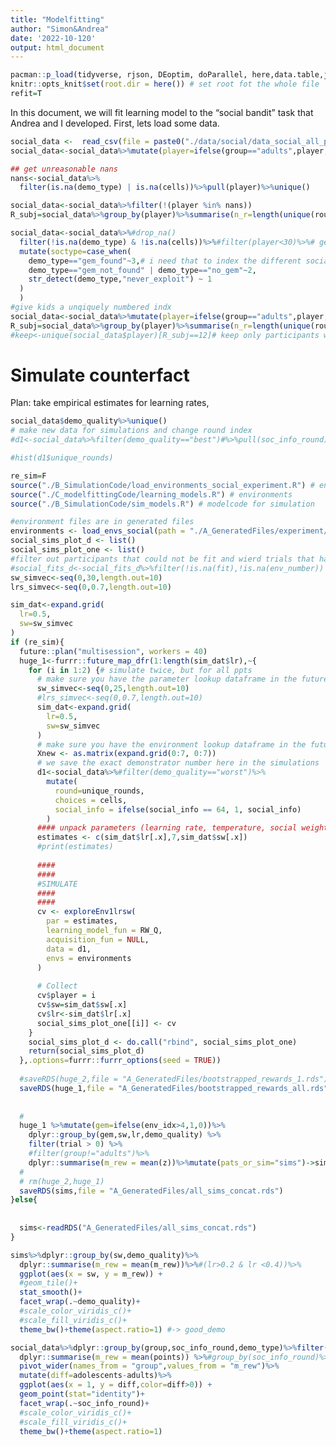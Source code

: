 ```yaml
---
title: "Modelfitting"
author: "Simon&Andrea"
date: '2022-10-120'
output: html_document
---
```


```r
pacman::p_load(tidyverse, rjson, DEoptim, doParallel, here,data.table,jsonlite,lme4,nnet,rstan,brms)
knitr::opts_knit$set(root.dir = here()) # set root fot the whole file
refit=T
```

In this document, we will fit learning model to the "social bandit" task that Andrea and I developed. 
First, lets load some data.

```r
social_data <-  read_csv(file = paste0("./data/social/data_social_all_participants.csv"))
social_data<-social_data%>%mutate(player=ifelse(group=="adults",player,player+1000))

## get unreasonable nans
nans<-social_data%>%
  filter(is.na(demo_type) | is.na(cells))%>%pull(player)%>%unique()

social_data<-social_data%>%filter(!(player %in% nans))
R_subj=social_data%>%group_by(player)%>%summarise(n_r=length(unique(round)))%>%pull(n_r)

social_data<-social_data%>%#drop_na()
  filter(!is.na(demo_type) & !is.na(cells))%>%#filter(player<30)%>%# get a sub-sample of both adults and adolescents 
  mutate(soctype=case_when(
    demo_type=="gem_found"~3,# i need that to index the different social weight parameters
    demo_type=="gem_not_found" | demo_type=="no_gem"~2,
    str_detect(demo_type,"never_exploit") ~ 1
  )
  )
#give kids a unqiquely numbered indx
social_data<-social_data%>%mutate(player=ifelse(group=="adults",player,player+1000))
R_subj=social_data%>%group_by(player)%>%summarise(n_r=length(unique(round)))%>%pull(n_r)
#keep<-unique(social_data$player)[R_subj==12]# keep only participants who completed all trials


```

# Simulate counterfact

Plan: take empirical estimates for learning rates,


```r
social_data$demo_quality%>%unique()
# make new data for simulations and change round index
#d1<-social_data%>%filter(demo_quality=="best")#%>%pull(soc_info_round)%>%unique()%>%length()

#hist(d1$unique_rounds)
```

```r
re_sim=F
source("./B_SimulationCode/load_environments_social_experiment.R") # environments
source("./C_modelfittingCode/learning_models.R") # environments
source("./B_SimulationCode/sim_models.R") # modelcode for simulation

#environment files are in generated files
environments <- load_envs_social(path = "./A_GeneratedFiles/experiment/")
social_sims_plot_d <- list()
social_sims_plot_one <- list()
#filter out participants that could not be fit and wierd trials that have na values in environments
#social_fits_d<-social_fits_d%>%filter(!is.na(fit),!is.na(env_number))
sw_simvec<-seq(0,30,length.out=10)
lrs_simvec<-seq(0,0.7,length.out=10)

sim_dat<-expand.grid(
  lr=0.5,
  sw=sw_simvec
)
if (re_sim){
  future::plan("multisession", workers = 40)
  huge_1<-furrr::future_map_dfr(1:length(sim_dat$lr),~{
    for (i in 1:2) {# simulate twice, but for all ppts
      # make sure you have the parameter lookup dataframe in the futures
      sw_simvec<-seq(0,25,length.out=10)
      #lrs_simvec<-seq(0,0.7,length.out=10)
      sim_dat<-expand.grid(
        lr=0.5,
        sw=sw_simvec
      )
      # make sure you have the environment lookup dataframe in the futures
      Xnew <- as.matrix(expand.grid(0:7, 0:7)) 
      # we save the exact demonstrator number here in the simulations
      d1<-social_data%>%#filter(demo_quality=="worst")%>%
        mutate(
          round=unique_rounds,
          choices = cells,
          social_info = ifelse(social_info == 64, 1, social_info) 
        )
      #### unpack parameters (learning rate, temperature, social weight)
      estimates <- c(sim_dat$lr[.x],7,sim_dat$sw[.x])
      #print(estimates)
      
      ####
      ####
      #SIMULATE
      ####
      ####
      cv <- exploreEnv1lrsw(
        par = estimates,
        learning_model_fun = RW_Q,
        acquisition_fun = NULL,
        data = d1,
        envs = environments
      )
      
      # Collect
      cv$player = i
      cv$sw=sim_dat$sw[.x]
      cv$lr<-sim_dat$lr[.x]
      social_sims_plot_one[[i]] <- cv
    }
    social_sims_plot_d <- do.call("rbind", social_sims_plot_one)
    return(social_sims_plot_d)
  },.options=furrr::furrr_options(seed = TRUE))
  
  #saveRDS(huge_2,file = "A_GeneratedFiles/bootstrapped_rewards_1.rds")
  saveRDS(huge_1,file = "A_GeneratedFiles/bootstrapped_rewards_all.rds")
  
  
  # 
  huge_1 %>%mutate(gem=ifelse(env_idx>4,1,0))%>%
    dplyr::group_by(gem,sw,lr,demo_quality) %>%
    filter(trial > 0) %>%
    #filter(group!="adults")%>%
    dplyr::summarise(m_rew = mean(z))%>%mutate(pats_or_sim="sims")->sims
  # 
  # rm(huge_2,huge_1)
  saveRDS(sims,file = "A_GeneratedFiles/all_sims_concat.rds")
}else{
  
  
  sims<-readRDS("A_GeneratedFiles/all_sims_concat.rds")
}
```







```r

sims%>%dplyr::group_by(sw,demo_quality)%>%
  dplyr::summarise(m_rew = mean(m_rew))%>%#(lr>0.2 & lr <0.4))%>%
  ggplot(aes(x = sw, y = m_rew)) +
  #geom_tile()+
  stat_smooth()+
  facet_wrap(.~demo_quality)+
  #scale_color_viridis_c()+
  #scale_fill_viridis_c()+
  theme_bw()+theme(aspect.ratio=1) #-> good_demo

social_data%>%dplyr::group_by(group,soc_info_round,demo_type)%>%filter(trial==25)%>%
  dplyr::summarise(m_rew = mean(points)) %>%#group_by(soc_info_round)%>%
  pivot_wider(names_from = "group",values_from = "m_rew")%>%
  mutate(diff=adolescents-adults)%>%
  ggplot(aes(x = 1, y = diff,color=diff>0)) +
  geom_point(stat="identity")+
  facet_wrap(.~soc_info_round)+
  #scale_color_viridis_c()+
  #scale_fill_viridis_c()+
  theme_bw()+theme(aspect.ratio=1) 
```
